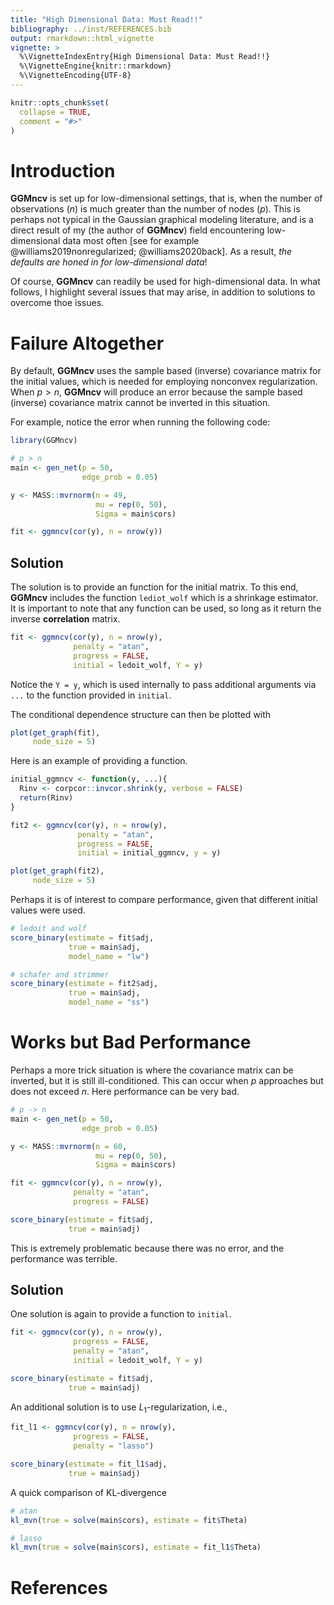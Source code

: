 ```yaml
---
title: "High Dimensional Data: Must Read!!"
bibliography: ../inst/REFERENCES.bib
output: rmarkdown::html_vignette
vignette: >
  %\VignetteIndexEntry{High Dimensional Data: Must Read!!}
  %\VignetteEngine{knitr::rmarkdown}
  %\VignetteEncoding{UTF-8}
---
```


```r
knitr::opts_chunk$set(
  collapse = TRUE,
  comment = "#>"
)
```


# Introduction
**GGMncv** is set up for low-dimensional settings, that is, when 
the number of observations ($n$) is much greater than the number 
of nodes ($p$). This is perhaps not typical in the Gaussian graphical
modeling literature, and is a direct result of my (the author of **GGMncv**)
field  encountering low-dimensional data most often 
[see for example @williams2019nonregularized; @williams2020back]. As a result, 
*the defaults are honed in for low-dimensional data*!

Of course, **GGMncv** can readily be used for high-dimensional data. In what 
follows, I highlight several issues that may arise, in addition to solutions
to overcome thoe issues.

# Failure Altogether

By default, **GGMncv** uses the sample based (inverse) covariance matrix for the 
initial values, which is needed for employing nonconvex regularization.
When $p > n$, **GGMncv** will produce an error because the sample based (inverse) covariance matrix cannot be inverted in this situation. 

For example, notice the error when running the following code:

```r
library(GGMncv)

# p > n
main <- gen_net(p = 50, 
                edge_prob = 0.05)

y <- MASS::mvrnorm(n = 49, 
                   mu = rep(0, 50), 
                   Sigma = main$cors)

fit <- ggmncv(cor(y), n = nrow(y))
```

## Solution
The solution is to provide an function for the initial matrix. To this end,
**GGMncv** includes the function `lediot_wolf` which is a shrinkage 
estimator. It is important to note that any function can be used, so long
as it return the inverse **correlation** matrix.

```r
fit <- ggmncv(cor(y), n = nrow(y), 
              penalty = "atan",
              progress = FALSE,
              initial = ledoit_wolf, Y = y)
```

Notice the `Y = y`, which is used internally to pass additional arguments 
via `...` to the function provided in `initial`.

The conditional dependence structure can then be plotted with

```r
plot(get_graph(fit), 
     node_size = 5)
```

Here is an example of providing a function.

```r
initial_ggmncv <- function(y, ...){
  Rinv <- corpcor::invcor.shrink(y, verbose = FALSE)
  return(Rinv)
}

fit2 <- ggmncv(cor(y), n = nrow(y), 
               penalty = "atan",
               progress = FALSE,
               initial = initial_ggmncv, y = y)

plot(get_graph(fit2), 
     node_size = 5)
```


Perhaps it is of interest to compare performance, given 
that different initial values were used.

```r
# ledoit and wolf
score_binary(estimate = fit$adj, 
             true = main$adj, 
             model_name = "lw")

# schafer and strimmer
score_binary(estimate = fit2$adj, 
             true = main$adj,  
             model_name = "ss")

```

# Works but Bad Performance

Perhaps a more trick situation is where the covariance matrix
can be inverted, but it is still ill-conditioned. This can occur
when $p$ approaches but does not exceed $n$. Here performance
can be very bad.

```r
# p -> n
main <- gen_net(p = 50, 
                edge_prob = 0.05)

y <- MASS::mvrnorm(n = 60, 
                   mu = rep(0, 50), 
                   Sigma = main$cors)

fit <- ggmncv(cor(y), n = nrow(y), 
              penalty = "atan",
              progress = FALSE)

score_binary(estimate = fit$adj, 
             true = main$adj)
```

This is extremely problematic because there was no error, and the performance
was terrible.

## Solution

One solution is again to provide a function to `initial`.

```r
fit <- ggmncv(cor(y), n = nrow(y), 
              progress = FALSE,
              penalty = "atan",
              initial = ledoit_wolf, Y = y)

score_binary(estimate = fit$adj, 
             true = main$adj)
```

An additional solution is to use $L_1$-regularization, i.e.,

```r
fit_l1 <- ggmncv(cor(y), n = nrow(y), 
              progress = FALSE, 
              penalty = "lasso")

score_binary(estimate = fit_l1$adj, 
             true = main$adj)
```


A quick comparison of KL-divergence

```r
# atan
kl_mvn(true = solve(main$cors), estimate = fit$Theta)

# lasso
kl_mvn(true = solve(main$cors), estimate = fit_l1$Theta)
```


# References
